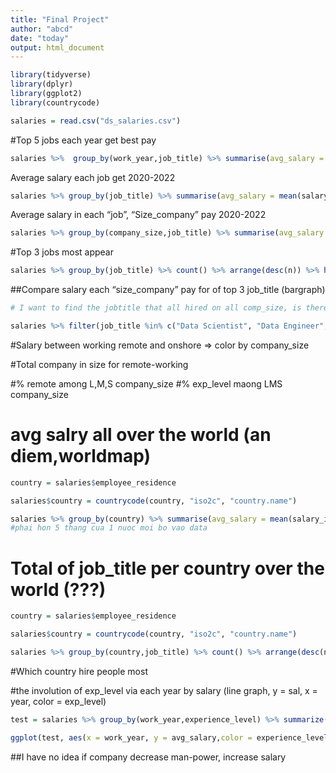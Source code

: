 ```yaml
---
title: "Final Project"
author: "abcd"
date: "today"
output: html_document
---
```


```r
library(tidyverse)
library(dplyr)
library(ggplot2)
library(countrycode)
```


```r
salaries = read.csv("ds_salaries.csv")
```

#Top 5 jobs each year get best pay
```r
salaries %>%  group_by(work_year,job_title) %>% summarise(avg_salary = mean(salary_in_usd)) %>%  slice_max(avg_salary, n=3)
```

Average salary each job get 2020-2022
```r
salaries %>% group_by(job_title) %>% summarise(avg_salary = mean(salary_in_usd))
```

Average salary in each "job", "Size_company" pay 2020-2022
```r
salaries %>% group_by(company_size,job_title) %>% summarise(avg_salary = mean(salary_in_usd))
```



#Top 3 jobs most appear
```r
salaries %>% group_by(job_title) %>% count() %>% arrange(desc(n)) %>% head(3)
```

##Compare salary each "size_company" pay for of top 3 job_title (bargraph)
```r
# I want to find the jobtitle that all hired on all comp_size, is there any way to get it.

salaries %>% filter(job_title %in% c("Data Scientist", "Data Engineer","Data Analyst")) %>%  group_by(company_size,job_title) %>% summarise(avg_salary = mean(salary_in_usd))
```

#Salary between working remote and onshore => color by company_size


#Total company in size for remote-working


#% remote among L,M,S company_size
#% exp_level maong LMS company_size

# avg salry all over the world (an diem,worldmap)
```r
country = salaries$employee_residence

salaries$country = countrycode(country, "iso2c", "country.name")

salaries %>% group_by(country) %>% summarise(avg_salary = mean(salary_in_usd))
#phai hon 5 thang cua 1 nuoc moi bo vao data
```

# Total of job_title per country  over the world (???)
```r
country = salaries$employee_residence

salaries$country = countrycode(country, "iso2c", "country.name")

salaries %>% group_by(country,job_title) %>% count() %>% arrange(desc(n))

```


#Which country hire people most


#the involution of exp_level via each year by salary (line graph, y = sal, x = year, color = exp_level)
```r
test = salaries %>% group_by(work_year,experience_level) %>% summarize(avg_salary = mean(salary))

ggplot(test, aes(x = work_year, y = avg_salary,color = experience_level))+ geom_line()
```
##I have no idea if company decrease man-power, increase salary